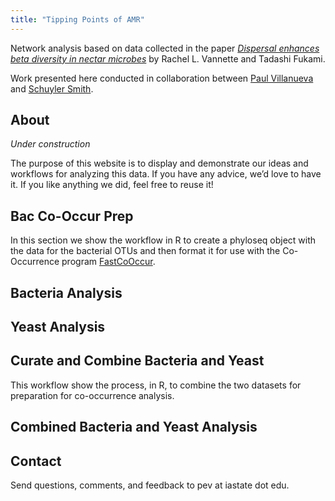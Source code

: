 ```yaml
---
title: "Tipping Points of AMR"
---
```


Network analysis based on data collected in the paper [*Dispersal enhances beta diversity in nectar microbes*][vannette_paper] by Rachel L. Vannette and Tadashi Fukami. 

Work presented here conducted in collaboration between [Paul Villanueva][paul_github] and [Schuyler Smith][schuyler_github].

## About

*Under construction*

The purpose of this website is to display and demonstrate our ideas and workflows for analyzing this data. If you have any advice, we'd love to have it. If you like anything we did, feel free to reuse it!

## Bac Co-Occur Prep

In this section we show the workflow in R to create a phyloseq object with the data for the bacterial OTUs and then format it for use with the Co-Occurrence program [FastCoOccur][fastco].

## Bacteria Analysis

## Yeast Analysis

## Curate and Combine Bacteria and Yeast

This workflow show the process, in R, to combine the two datasets for preparation for co-occurrence analysis.

## Combined Bacteria and Yeast Analysis

## Contact

Send questions, comments, and feedback to pev at iastate dot edu.

[vannette_paper]: https://doi.org/10.1111/ele.12787
[schuyler_github]: https://github.com/sdsmith1390
[paul_github]: https://github.com/pommevilla
[fastco]: https://github.com/germs-lab/FastCoOccur